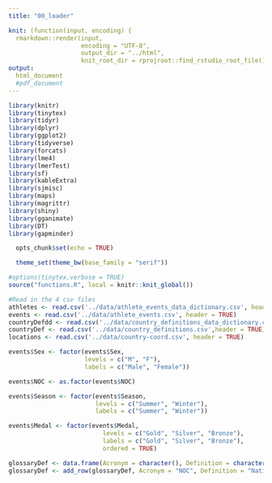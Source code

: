 ```yaml
---
title: "00_loader"

knit: (function(input, encoding) {
  rmarkdown::render(input,
                    encoding = "UTF-8",
                    output_dir = "../html",
                    knit_root_dir = rprojroot::find_rstudio_root_file())})
output: 
  html_document
  #pdf_document
---
```


```r
library(knitr)
library(tinytex)
library(tidyr)
library(dplyr)
library(ggplot2)
library(tidyverse)
library(forcats)
library(lme4)
library(lmerTest)
library(sf)
library(kableExtra)
library(sjmisc)
library(maps)
library(magrittr)
library(shiny)
library(gganimate)
library(DT)
library(gapminder)
```

```r
  opts_chunk$set(echo = TRUE)

  theme_set(theme_bw(base_family = "serif"))
```

```r
#options(tinytex.verbose = TRUE)
source("functions.R", local = knitr::knit_global())
```

```r
#Read in the 4 csv files
athletes <- read.csv('../data/athlete_events_data_dictionary.csv', header = TRUE)
events <- read.csv('../data/athlete_events.csv', header = TRUE)
countryDefdd <- read.csv('../data/country_definitions_data_dictionary.csv',header = TRUE)
countryDef <- read.csv('../data/country_definitions.csv',header = TRUE)
locations <- read.csv('../data/country-coord.csv', header = TRUE)

events$Sex <- factor(events$Sex,
                     levels = c("M", "F"),
                     labels = c("Male", "Female"))

events$NOC <- as.factor(events$NOC)

events$Season <- factor(events$Season,
                        levels = c("Summer", "Winter"),
                        labels = c("Summer", "Winter"))

events$Medal <- factor(events$Medal,
                          levels = c("Gold", "Silver", "Bronze"),
                          labels = c("Gold", "Silver", "Bronze"),
                          ordered = TRUE)
```

```r
glossaryDef <- data.frame(Acronym = character(), Definition = character())
glossaryDef <- add_row(glossaryDef, Acronym = "NOC", Definition = "National Olympic Committee")
```

